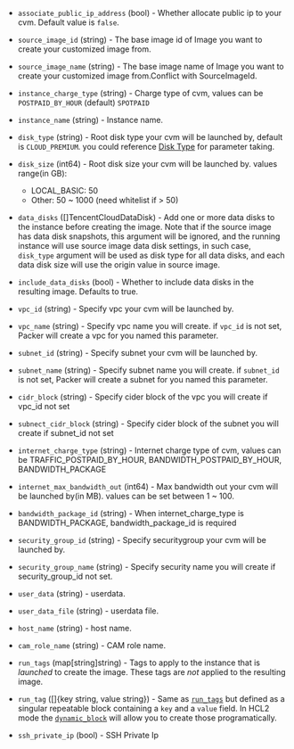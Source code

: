 <!-- Code generated from the comments of the TencentCloudRunConfig struct in builder/tencentcloud/cvm/run_config.go; DO NOT EDIT MANUALLY -->

- `associate_public_ip_address` (bool) - Whether allocate public ip to your cvm.
  Default value is `false`.

- `source_image_id` (string) - The base image id of Image you want to create
  your customized image from.

- `source_image_name` (string) - The base image name of Image you want to create your
  customized image from.Conflict with SourceImageId.

- `instance_charge_type` (string) - Charge type of cvm, values can be `POSTPAID_BY_HOUR` (default) `SPOTPAID`

- `instance_name` (string) - Instance name.

- `disk_type` (string) - Root disk type your cvm will be launched by, default is `CLOUD_PREMIUM`. you could
  reference [Disk Type](https://intl.cloud.tencent.com/document/product/213/15753#SystemDisk)
  for parameter taking.

- `disk_size` (int64) - Root disk size your cvm will be launched by. values range(in GB):
  - LOCAL_BASIC: 50
  - Other: 50 ~ 1000 (need whitelist if > 50)

- `data_disks` ([]TencentCloudDataDisk) - Add one or more data disks to the instance before creating the image.
  Note that if the source image has data disk snapshots, this argument
  will be ignored, and the running instance will use source image data
  disk settings, in such case, `disk_type` argument will be used as disk
  type for all data disks, and each data disk size will use the origin
  value in source image.

- `include_data_disks` (bool) - Whether to include data disks in the resulting image. Defaults to true.

- `vpc_id` (string) - Specify vpc your cvm will be launched by.

- `vpc_name` (string) - Specify vpc name you will create. if `vpc_id` is not set, Packer will
  create a vpc for you named this parameter.

- `subnet_id` (string) - Specify subnet your cvm will be launched by.

- `subnet_name` (string) - Specify subnet name you will create. if `subnet_id` is not set, Packer will
  create a subnet for you named this parameter.

- `cidr_block` (string) - Specify cider block of the vpc you will create if vpc_id not set

- `subnect_cidr_block` (string) - Specify cider block of the subnet you will create if
  subnet_id not set

- `internet_charge_type` (string) - Internet charge type of cvm, values can be TRAFFIC_POSTPAID_BY_HOUR, BANDWIDTH_POSTPAID_BY_HOUR, BANDWIDTH_PACKAGE

- `internet_max_bandwidth_out` (int64) - Max bandwidth out your cvm will be launched by(in MB).
  values can be set between 1 ~ 100.

- `bandwidth_package_id` (string) - When internet_charge_type is BANDWIDTH_PACKAGE, bandwidth_package_id is required

- `security_group_id` (string) - Specify securitygroup your cvm will be launched by.

- `security_group_name` (string) - Specify security name you will create if security_group_id not set.

- `user_data` (string) - userdata.

- `user_data_file` (string) - userdata file.

- `host_name` (string) - host name.

- `cam_role_name` (string) - CAM role name.

- `run_tags` (map[string]string) - Tags to apply to the instance that is _launched_ to create the image.
  These tags are _not_ applied to the resulting image.

- `run_tag` ([]{key string, value string}) - Same as [`run_tags`](#run_tags) but defined as a singular repeatable
  block containing a `key` and a `value` field. In HCL2 mode the
  [`dynamic_block`](/packer/docs/templates/hcl_templates/expressions#dynamic-blocks)
  will allow you to create those programatically.

- `ssh_private_ip` (bool) - SSH Private Ip

<!-- End of code generated from the comments of the TencentCloudRunConfig struct in builder/tencentcloud/cvm/run_config.go; -->
